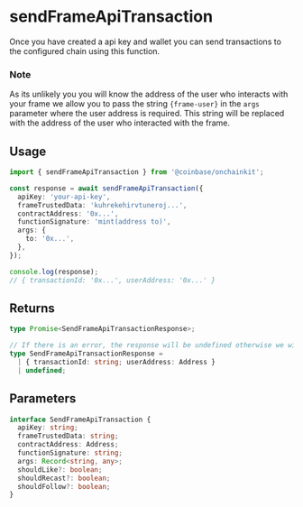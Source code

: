 # sendFrameApiTransaction

Once you have created a api key and wallet you can send transactions to the configured chain using this function.

### Note

As its unlikely you you will know the address of the user who interacts with your frame we allow you to pass the string `{frame-user}` in the `args` parameter where the user address is required. This string will be replaced with the address of the user who interacted with the frame.

## Usage

```ts
import { sendFrameApiTransaction } from '@coinbase/onchainkit';

const response = await sendFrameApiTransaction({
  apiKey: 'your-api-key',
  frameTrustedData: 'kuhrekehirvtuneroj...',
  contractAddress: '0x...',
  functionSignature: 'mint(address to)',
  args: {
    to: '0x...',
  },
});

console.log(response);
// { transactionId: '0x...', userAddress: '0x...' }
```

## Returns

```ts
type Promise<SendFrameApiTransactionResponse>;

// If there is an error, the response will be undefined otherwise we will get the Syndicate Transaction ID and userAddress that is retrieved from the frameTrustedData.
type SendFrameApiTransactionResponse =
  | { transactionId: string; userAddress: Address }
  | undefined;
```

## Parameters

```ts
interface SendFrameApiTransaction {
  apiKey: string;
  frameTrustedData: string;
  contractAddress: Address;
  functionSignature: string;
  args: Record<string, any>;
  shouldLike?: boolean;
  shouldRecast?: boolean;
  shouldFollow?: boolean;
}
```
